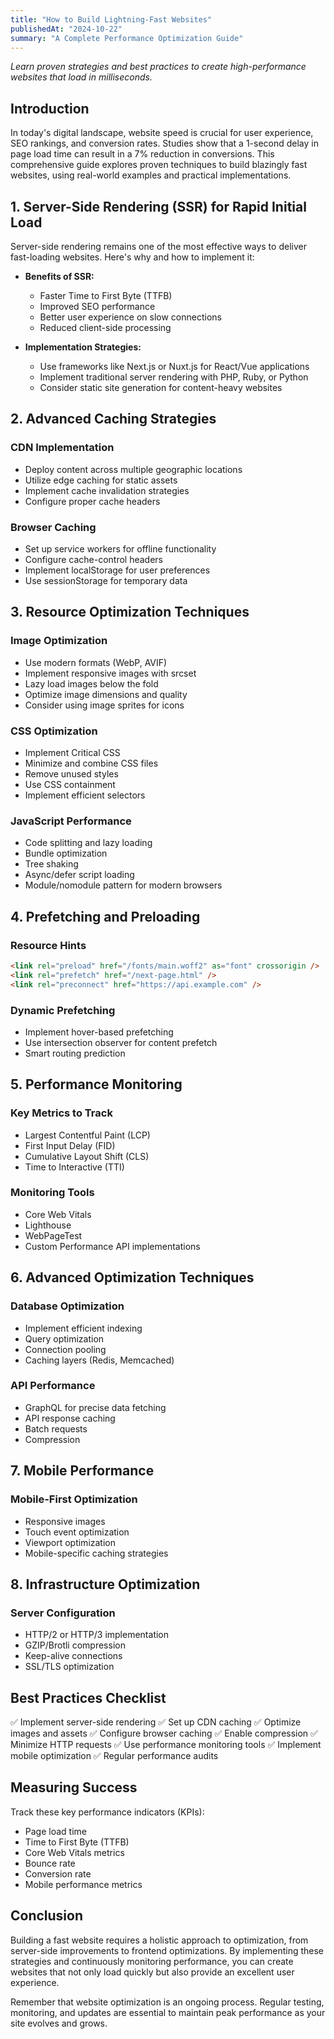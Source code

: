 ```yaml
---
title: "How to Build Lightning-Fast Websites"
publishedAt: "2024-10-22"
summary: "A Complete Performance Optimization Guide"
---
```


_Learn proven strategies and best practices to create high-performance websites that load in milliseconds._

## Introduction

In today's digital landscape, website speed is crucial for user experience, SEO rankings, and conversion rates. Studies show that a 1-second delay in page load time can result in a 7% reduction in conversions. This comprehensive guide explores proven techniques to build blazingly fast websites, using real-world examples and practical implementations.

## 1. Server-Side Rendering (SSR) for Rapid Initial Load

Server-side rendering remains one of the most effective ways to deliver fast-loading websites. Here's why and how to implement it:

- **Benefits of SSR:**

  - Faster Time to First Byte (TTFB)
  - Improved SEO performance
  - Better user experience on slow connections
  - Reduced client-side processing

- **Implementation Strategies:**
  - Use frameworks like Next.js or Nuxt.js for React/Vue applications
  - Implement traditional server rendering with PHP, Ruby, or Python
  - Consider static site generation for content-heavy websites

## 2. Advanced Caching Strategies

### CDN Implementation

- Deploy content across multiple geographic locations
- Utilize edge caching for static assets
- Implement cache invalidation strategies
- Configure proper cache headers

### Browser Caching

- Set up service workers for offline functionality
- Configure cache-control headers
- Implement localStorage for user preferences
- Use sessionStorage for temporary data

## 3. Resource Optimization Techniques

### Image Optimization

- Use modern formats (WebP, AVIF)
- Implement responsive images with srcset
- Lazy load images below the fold
- Optimize image dimensions and quality
- Consider using image sprites for icons

### CSS Optimization

- Implement Critical CSS
- Minimize and combine CSS files
- Remove unused styles
- Use CSS containment
- Implement efficient selectors

### JavaScript Performance

- Code splitting and lazy loading
- Bundle optimization
- Tree shaking
- Async/defer script loading
- Module/nomodule pattern for modern browsers

## 4. Prefetching and Preloading

### Resource Hints

```html
<link rel="preload" href="/fonts/main.woff2" as="font" crossorigin />
<link rel="prefetch" href="/next-page.html" />
<link rel="preconnect" href="https://api.example.com" />
```

### Dynamic Prefetching

- Implement hover-based prefetching
- Use intersection observer for content prefetch
- Smart routing prediction

## 5. Performance Monitoring

### Key Metrics to Track

- Largest Contentful Paint (LCP)
- First Input Delay (FID)
- Cumulative Layout Shift (CLS)
- Time to Interactive (TTI)

### Monitoring Tools

- Core Web Vitals
- Lighthouse
- WebPageTest
- Custom Performance API implementations

## 6. Advanced Optimization Techniques

### Database Optimization

- Implement efficient indexing
- Query optimization
- Connection pooling
- Caching layers (Redis, Memcached)

### API Performance

- GraphQL for precise data fetching
- API response caching
- Batch requests
- Compression

## 7. Mobile Performance

### Mobile-First Optimization

- Responsive images
- Touch event optimization
- Viewport optimization
- Mobile-specific caching strategies

## 8. Infrastructure Optimization

### Server Configuration

- HTTP/2 or HTTP/3 implementation
- GZIP/Brotli compression
- Keep-alive connections
- SSL/TLS optimization

## Best Practices Checklist

✅ Implement server-side rendering
✅ Set up CDN caching
✅ Optimize images and assets
✅ Configure browser caching
✅ Enable compression
✅ Minimize HTTP requests
✅ Use performance monitoring tools
✅ Implement mobile optimization
✅ Regular performance audits

## Measuring Success

Track these key performance indicators (KPIs):

- Page load time
- Time to First Byte (TTFB)
- Core Web Vitals metrics
- Bounce rate
- Conversion rate
- Mobile performance metrics

## Conclusion

Building a fast website requires a holistic approach to optimization, from server-side improvements to frontend optimizations. By implementing these strategies and continuously monitoring performance, you can create websites that not only load quickly but also provide an excellent user experience.

Remember that website optimization is an ongoing process. Regular testing, monitoring, and updates are essential to maintain peak performance as your site evolves and grows.
